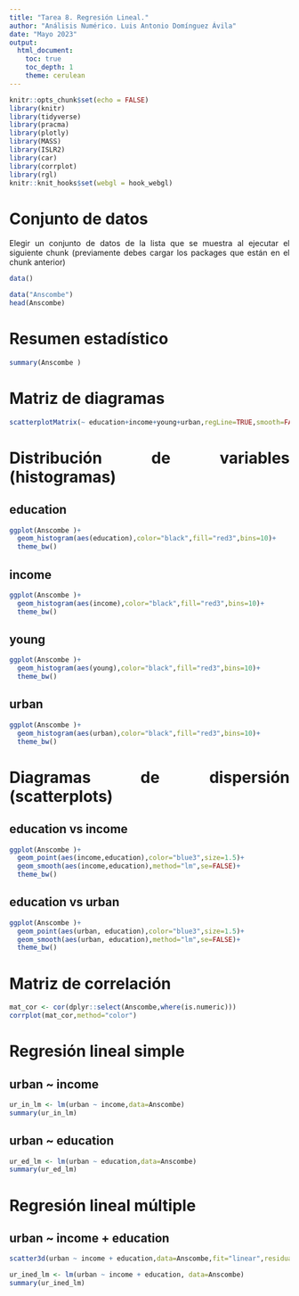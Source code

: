 ```yaml
---
title: "Tarea 8. Regresión Lineal."
author: "Análisis Numérico. Luis Antonio Domínguez Ávila"
date: "Mayo 2023"
output: 
  html_document:
    toc: true
    toc_depth: 1
    theme: cerulean
---
```






<style>
body {
text-align: justify}
</style>



```r
knitr::opts_chunk$set(echo = FALSE)
library(knitr)
library(tidyverse)
library(pracma)
library(plotly)
library(MASS)
library(ISLR2)
library(car)
library(corrplot)
library(rgl)
knitr::knit_hooks$set(webgl = hook_webgl)
```



# Conjunto de datos

Elegir un conjunto de datos de la lista que se muestra al ejecutar el siguiente chunk (previamente debes cargar los packages que están en el chunk anterior)

```r
data()
```

```r
data("Anscombe")
head(Anscombe)
```

# Resumen estadístico

```r
summary(Anscombe )
```


# Matriz de diagramas
```r
scatterplotMatrix(~ education+income+young+urban,regLine=TRUE,smooth=FALSE,diagonal=list(method="histogram"),data=Anscombe )
```


# Distribución de variables (histogramas) {.tabset}

## education
```r
ggplot(Anscombe )+
  geom_histogram(aes(education),color="black",fill="red3",bins=10)+
  theme_bw()
```

## income
```r
ggplot(Anscombe )+
  geom_histogram(aes(income),color="black",fill="red3",bins=10)+
  theme_bw()
```

## young
```r
ggplot(Anscombe )+
  geom_histogram(aes(young),color="black",fill="red3",bins=10)+
  theme_bw()
```

## urban
```r
ggplot(Anscombe )+
  geom_histogram(aes(urban),color="black",fill="red3",bins=10)+
  theme_bw()
```

# Diagramas de dispersión (scatterplots) {.tabset}

## education vs income
```r
ggplot(Anscombe )+
  geom_point(aes(income,education),color="blue3",size=1.5)+
  geom_smooth(aes(income,education),method="lm",se=FALSE)+
  theme_bw()
```

## education vs urban
```r
ggplot(Anscombe )+
  geom_point(aes(urban, education),color="blue3",size=1.5)+
  geom_smooth(aes(urban, education),method="lm",se=FALSE)+
  theme_bw()
```

# Matriz de correlación
```r
mat_cor <- cor(dplyr::select(Anscombe,where(is.numeric)))
corrplot(mat_cor,method="color")
```


# Regresión lineal simple {.tabset}

## urban ~ income
```r
ur_in_lm <- lm(urban ~ income,data=Anscombe)
summary(ur_in_lm)
```

## urban ~ education
```r
ur_ed_lm <- lm(urban ~ education,data=Anscombe)
summary(ur_ed_lm)
```
 
# Regresión lineal múltiple {.tabset}

## urban ~ income + education
```r
scatter3d(urban ~ income + education,data=Anscombe,fit="linear",residual=TRUE,bg="white",axis.scale=TRUE)
```

```r
ur_ined_lm <- lm(urban ~ income + education, data=Anscombe)
summary(ur_ined_lm)
```



